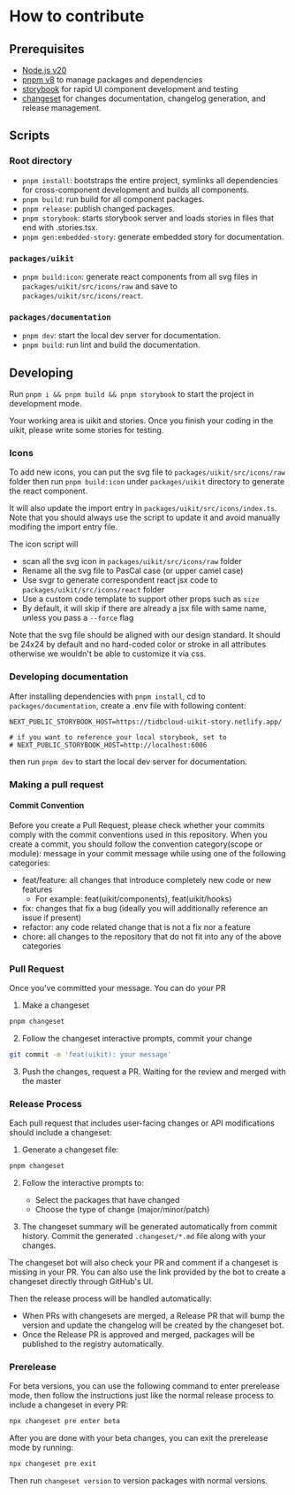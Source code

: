 
# How to contribute

## Prerequisites

- [Node.js v20](https://nodejs.org/)
- [pnpm v8](https://pnpm.io/) to manage packages and dependencies
- [storybook](https://storybook.js.org/) for rapid UI component development and testing
- [changeset](https://github.com/atlassian/changesets) for changes documentation, changelog generation, and release management.

## Scripts

### Root directory

- `pnpm install`: bootstraps the entire project, symlinks all dependencies for cross-component development and builds all components.
- `pnpm build`: run build for all component packages.
- `pnpm release`: publish changed packages.
- `pnpm storybook`: starts storybook server and loads stories in files that end with .stories.tsx.
- `pnpm gen:embedded-story`: generate embedded story for documentation.

### `packages/uikit`

- `pnpm build:icon`: generate react components from all svg files in `packages/uikit/src/icons/raw` and save to `packages/uikit/src/icons/react`.

### `packages/documentation`

- `pnpm dev`: start the local dev server for documentation.
- `pnpm build`: run lint and build the documentation.

## Developing

Run `pnpm i && pnpm build && pnpm storybook` to start the project in development mode.

Your working area is uikit and stories. Once you finish your coding in the uikit, please write some stories for testing.

### Icons

To add new icons, you can put the svg file to `packages/uikit/src/icons/raw` folder then run `pnpm build:icon` under `packages/uikit` directory to generate the react component.

It will also update the import entry in `packages/uikit/src/icons/index.ts`. Note that you should always use the script to update it and avoid manually modifing the import entry file.

The icon script will

- scan all the svg icon in `packages/uikit/src/icons/raw` folder
- Rename all the svg file to PasCal case (or upper camel case)
- Use svgr to generate correspondent react jsx code to `packages/uikit/src/icons/react` folder
- Use a custom code template to support other props such as `size`
- By default, it will skip if there are already a jsx file with same name, unless you pass a `--force` flag

<Callout emoji="💡">
  Note that the svg file should be aligned with our design standard. It should be 24x24 by default and no hard-coded
  color or stroke in all attributes otherwise we wouldn't be able to customize it via css.
</Callout>

### Developing documentation

After installing dependencies with `pnpm install`, cd to `packages/documentation`, create a .env file with following content:

```
NEXT_PUBLIC_STORYBOOK_HOST=https://tidbcloud-uikit-story.netlify.app/

# if you want to reference your local storybook, set to
# NEXT_PUBLIC_STORYBOOK_HOST=http://localhost:6006
```

then run `pnpm dev` to start the local dev server for documentation.

### Making a pull request

#### Commit Convention

Before you create a Pull Request, please check whether your commits comply with the commit conventions used in this repository.
When you create a commit, you should follow the convention category(scope or module): message in your commit message while using one of the following categories:

- feat/feature: all changes that introduce completely new code or new features
  - For example: feat(uikit/components), feat(uikit/hooks)
- fix: changes that fix a bug (ideally you will additionally reference an issue if present)
- refactor: any code related change that is not a fix nor a feature
- chore: all changes to the repository that do not fit into any of the above categories

### Pull Request

Once you've committed your message. You can do your PR

1. Make a changeset

```bash
pnpm changeset
```

2. Follow the changeset interactive prompts, commit your change

```bash
git commit -m 'feat(uikit): your message'
```

3. Push the changes, request a PR. Waiting for the review and merged with the master

### Release Process

Each pull request that includes user-facing changes or API modifications should include a changeset:

1. Generate a changeset file:

```bash
pnpm changeset
```

2. Follow the interactive prompts to:

   - Select the packages that have changed
   - Choose the type of change (major/minor/patch)

3. The changeset summary will be generated automatically from commit history. Commit the generated `.changeset/*.md` file along with your changes.

The changeset bot will also check your PR and comment if a changeset is missing in your PR. You can also use the link provided by the bot to create a changeset directly through GitHub's UI.

Then the release process will be handled automatically:

- When PRs with changesets are merged, a Release PR that will bump the version and update the changelog will be created by the changeset bot.
- Once the Release PR is approved and merged, packages will be published to the registry automatically.

### Prerelease

For beta versions, you can use the following command to enter prerelease mode, then follow the instructions just like the normal release process to include a changeset in every PR:

```bash
npx changeset pre enter beta
```

After you are done with your beta changes, you can exit the prerelease mode by running:

```bash
npx changeset pre exit
```

Then run `changeset version` to version packages with normal versions.
